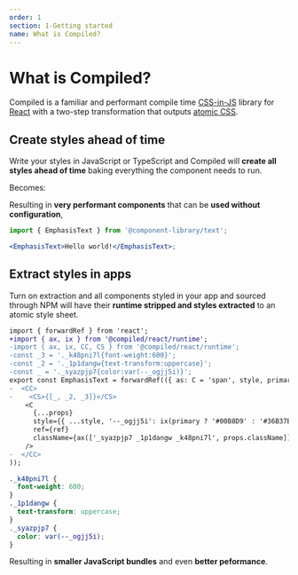 ```yaml
---
order: 1
section: 1-Getting started
name: What is Compiled?
---
```



# What is Compiled?

Compiled is a familiar and performant compile time [CSS-in-JS](https://reactjs.org/docs/faq-styling.html#what-is-css-in-js) library for [React](https://reactjs.org) with a two-step transformation that outputs [atomic CSS](/atomic-css).

## Create styles ahead of time

Write your styles in JavaScript or TypeScript and Compiled will **create all styles ahead of time** baking everything the component needs to run.

<BeforeHowItWorks />

Becomes:

<AfterHowItWorks />

Resulting in **very performant components** that can be **used without configuration**,

```jsx
import { EmphasisText } from '@component-library/text';

<EmphasisText>Hello world!</EmphasisText>;
```

## Extract styles in apps

Turn on extraction and all components styled in your app and sourced through NPM will have their **runtime stripped and styles extracted** to an atomic style sheet.

```diff
import { forwardRef } from 'react';
+import { ax, ix } from '@compiled/react/runtime';
-import { ax, ix, CC, CS } from '@compiled/react/runtime';
-const _3 = '._k48pni7l{font-weight:600}';
-const _2 = '._1p1dangw{text-transform:uppercase}';
-const _ = '._syazpjp7{color:var(--_ogjj5i)}';
export const EmphasisText = forwardRef(({ as: C = 'span', style, primary, ...props }, ref) => (
-  <CC>
-    <CS>{[_, _2, _3]}</CS>
    <C
      {...props}
      style={{ ...style, '--_ogjj5i': ix(primary ? '#00B8D9' : '#36B37E') }}
      ref={ref}
      className={ax(['_syazpjp7 _1p1dangw _k48pni7l', props.className])}
    />
-  </CC>
));
```

```css
._k48pni7l {
  font-weight: 600;
}
._1p1dangw {
  text-transform: uppercase;
}
._syazpjp7 {
  color: var(--_ogjj5i);
}
```

Resulting in **smaller JavaScript bundles** and even **better peformance**.

